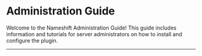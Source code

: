 
# Administration Guide

Welcome to the Nameshift Administration Guide! This guide includes information and tutorials for server administrators on how to install and configure the plugin.

---

<DocCardList items={useCurrentSidebarCategory().items} />